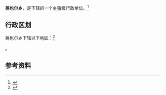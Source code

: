 {{中国乡级行政区|65/31/23/206/000}}

'''英也尔乡'''，是{{PRC admin/fullname|65/31/23/206/000|3}}下辖的一个[[乡镇|乡镇]]级行政单位。<ref>{{PRC admin/ref sgc|{{PRC admin/parent|65/31/23/206/000}}}}</ref>

== 行政区划 ==

英也尔乡下辖以下地区：<ref>{{PRC admin/ref sgc|65/31/23/206/000}}</ref>

{{PRC admin/children|65/31/23/206/000}}。

== 参考资料 ==

{{reflist}}

{{行政区划小作品}}
{{PRC admin/navcat|65/31/23/206/000}}
